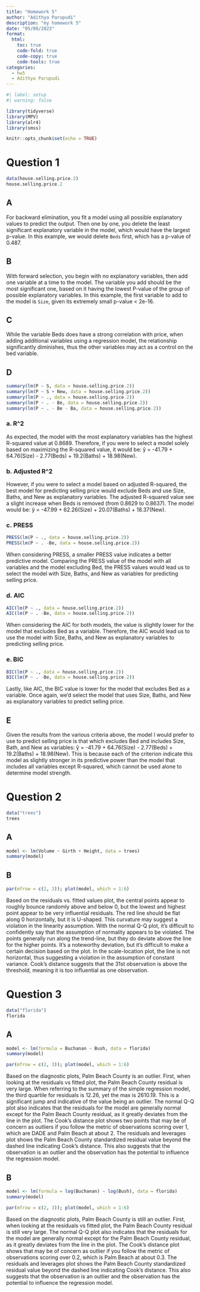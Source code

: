 ```yaml
---
title: "Homework 5"
author: "Adithya Parupudi"
description: "my homework 5"
date: "05/08/2023"
format:
  html:
    toc: true
    code-fold: true
    code-copy: true
    code-tools: true
categories:
  - hw5
  - Adithya Parupudi
---
```


```r
#| label: setup
#| warning: false

library(tidyverse)
library(MPV)
library(alr4)
library(smss)

knitr::opts_chunk$set(echo = TRUE)
```

# Question 1

```r
data(house.selling.price.2)
house.selling.price.2
```

## A

For backward elimination, you fit a model using all possible explanatory values to predict the output. Then
one by one, you delete the least significant explanatory variable in the model, which would have the largest
p-value. In this example, we would delete `Beds` first, which has a p-value of 0.487.

## B

With forward selection, you begin with no explanatory variables, then add one variable at a time to the model.
The variable you add should be the most significant one, based on it having the lowest P-value of the group of
possible explanatory variables. In this example, the first variable to add to the model is `Size`, given its
extremely small p-value < 2e-16.

## C

While the variable Beds does have a strong correlation with price, when adding additional variables using a
regression model, the relationship significantly diminishes, thus the other variables may act as a control on
the bed variable.

## D

```r
summary(lm(P ~ S, data = house.selling.price.2))
summary(lm(P ~ S + New, data = house.selling.price.2))
summary(lm(P ~ ., data = house.selling.price.2))
summary(lm(P ~ . - Be, data = house.selling.price.2))
summary(lm(P ~ . - Be - Ba, data = house.selling.price.2))
```

### a. R^2

As expected, the model with the most explanatory variables has the highest R-squared value at 0.8689. Therefore, if you were to select a model solely based on maximizing the R-squared value, it would be: ŷ = -41.79 + 64.76(Size) - 2.77(Beds) + 19.2(Baths) + 18.98(New).

### b. Adjusted R^2

However, if you were to select a model based on adjusted R-squared, the best model for predicting selling price would exclude Beds and use Size, Baths, and New as explanatory variables. The adjusted R-squared value see a slight increase when Beds is removed (from 0.8629 to 0.8637). The model would be: ŷ  = -47.99 + 62.26(Size) + 20.07(Baths) + 18.37(New).

### c. PRESS

```r
PRESS(lm(P ~ ., data = house.selling.price.2))
PRESS(lm(P ~ . -Be, data = house.selling.price.2))
```

When considering PRESS, a smaller PRESS value indicates a better predictive model. Comparing the PRESS value of the model with all variables and the model excluding Bed, the PRESS values would lead us to select the model with Size, Baths, and New as variables for predicting selling price.

### d. AIC

```r
AIC(lm(P ~ ., data = house.selling.price.2))
AIC(lm(P ~ . -Be, data = house.selling.price.2))
```

When considering the AIC for both models, the value is slightly lower for the model that excludes Bed as a variable. Therefore, the AIC would lead us to use the model with Size, Baths, and New as explanatory variables to predicting selling price.

### e. BIC

```r
BIC(lm(P ~ ., data = house.selling.price.2))
BIC(lm(P ~ . -Be, data = house.selling.price.2))
```

Lastly, like AIC, the BIC value is lower for the model that excludes Bed as a variable. Once again, we’d select the model that uses Size, Baths, and New as explanatory variables to predict selling price.

## E

Given the results from the various criteria above, the model I would prefer to use to predict selling price is that which excludes Bed and includes Size, Bath, and New as variables: ŷ  = -41.79 + 64.76(Size) - 2.77(Beds) + 19.2(Baths) + 18.98(New). This is because each of the criterion indicate this model as slightly stronger in its predictive power than the model that includes all variables except R-squared, which cannot be used alone to determine model strength.

# Question 2

```r
data("trees")
trees
```

## A

```r
model <- lm(Volume ~ Girth + Height, data = trees)
summary(model)
```

## B

```r
par(mfrow = c(2, 3)); plot(model, which = 1:6)
```

Based on the residuals vs. fitted values plot, the central points appear to roughly bounce randomly above and below 0, but the lowest and highest point appear to be very influential residuals. The red line should be flat along 0 horizontally, but it is U-shaped. This curvature may suggest a violation in the linearity assumption. With the normal Q-Q plot, it’s difficult to confidently say that the assumption of normality appears to be violated. The points generally run along the trend-line, but they do deviate above the line for the higher points. It’s a noteworthy deviation, but it’s difficult to make a certain decision based on the plot. In the scale-location plot, the line is not horizontal, thus suggesting a violation in the assumption of constant variance. Cook’s distance suggests that the 31st observation is above the threshold, meaning it is too influential as one observation.

# Question 3

```r
data("florida")
florida
```

## A

```r
model <- lm(formula = Buchanan ~ Bush, data = florida)
summary(model)
```

```r
par(mfrow = c(2, 3)); plot(model, which = 1:6)
```

Based on the diagnostic plots, Palm Beach County is an outlier. First, when looking at the residuals vs fitted plot, the Palm Beach County residual is very large. When referring to the summary of the simple regression model, the third quartile for residuals is 12.26, yet the max is 2610.19. This is a significant jump and indicative of the value being an outlier. The normal Q-Q plot also indicates that the residuals for the model are generally normal except for the Palm Beach County residual, as it greatly deviates from the line in the plot. The Cook’s distance plot shows two points that may be of concern as outliers if you follow the metric of observations scoring over 1, which are DADE and Palm Beach at about 2. The residuals and leverages plot shows the Palm Beach County standardized residual value beyond the dashed line indicating Cook’s distance. This also suggests that the observation is an outlier and the observation has the potential to influence the regression model.

## B

```r
model <- lm(formula = log(Buchanan) ~ log(Bush), data = florida)
summary(model)
```

```r
par(mfrow = c(2, 3)); plot(model, which = 1:6)
```

Based on the diagnostic plots, Palm Beach County is still an outlier. First, when looking at the residuals vs fitted plot, the Palm Beach County residual is still very large. The normal Q-Q plot also indicates that the residuals for the model are generally normal except for the Palm Beach County residual, as it greatly deviates from the line in the plot. The Cook’s distance plot shows that may be of concern as outlier if you follow the metric of observations scoring over 0.2, which is Palm Beach at about 0.3. The residuals and leverages plot shows the Palm Beach County standardized residual value beyond the dashed line indicating Cook’s distance. This also suggests that the observation is an outlier and the observation has the potential to influence the regression model.

